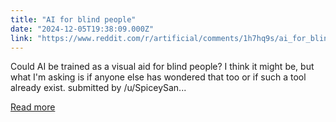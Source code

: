 ```yaml
---
title: "AI for blind people"
date: "2024-12-05T19:38:09.000Z"
link: "https://www.reddit.com/r/artificial/comments/1h7hq9s/ai_for_blind_people/"
---
```


Could AI be trained as a visual aid for blind people? I think it might be, but what I'm asking is if anyone else has wondered that too or if such a tool already exist.
    submitted by    /u/SpiceySan...

[Read more](https://www.reddit.com/r/artificial/comments/1h7hq9s/ai_for_blind_people/)
